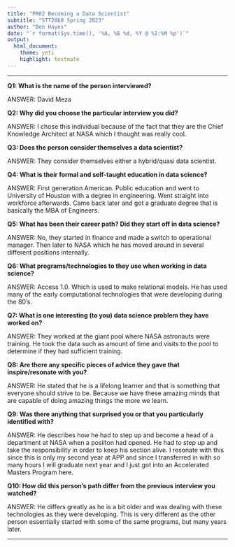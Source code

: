 ```yaml
---
title: "PR02 Becoming a Data Scientist"
subtitle: "STT2860 Spring 2023"
author: "Ben Hayes"
date: "`r format(Sys.time(), '%A, %B %d, %Y @ %I:%M %p')`"
output: 
  html_document: 
    theme: yeti
    highlight: textmate
---
```

<hr>

**Q1: What is the name of the person interviewed?**

ANSWER: David Meza

**Q2: Why did you choose the particular interview you did?**

ANSWER: I chose this individual because of the fact that they are the Chief Knowledge Architect at NASA which I thought was really cool.

**Q3: Does the person consider themselves a data scientist?**

ANSWER: They consider themselves either a hybrid/quasi data scientist.

**Q4: What is their formal and self-taught education in data science?**

ANSWER: First generation American. Public education and went to University of Houston with a degree in engineering. Went straight into workforce afterwards. Came back later and got a graduate degree that is basically the MBA of Engineers.

**Q5: What has been their career path? Did they start off in data science?**

ANSWER: No, they started in finance and made a switch to operational manager. Then later to NASA which he has moved around in several different positions internally. 

**Q6: What programs/technologies to they use when working in data science?**

ANSWER: Access 1.0. Which is used to make relational models. He has used many of the early computational technologies that were developing during the 80's.

**Q7: What is one interesting (to you) data science problem they have worked on?**

ANSWER: They worked at the giant pool where NASA astronauts were training. He took the data such as amount of time and visits to the pool to determine if they had sufficient training. 

**Q8: Are there any specific pieces of advice they gave that inspire/resonate with you?**

ANSWER: He stated that he is a lifelong learner and that is something that everyone should strive to be. Because we have these amazing minds that are capable of doing amazing things the more we learn.

**Q9: Was there anything that surprised you or that you particularly identified with?**

ANSWER: He describes how he had to step up and become a head of a department at NASA when a posiiton had opened. He had to step up and take the responsibility in order to keep his section alive. I resonate with this since this is only my second year at APP and since I transferred in with so many hours I will graduate next year and I just got into an Accelerated Masters Program here. 

**Q10: How did this person's path differ from the previous interview you watched?**

ANSWER: He differs greatly as he is a bit older and was dealing with these technologies as they were developing. This is very different as the other person essentially started with some of the same programs, but many years later.

<hr>